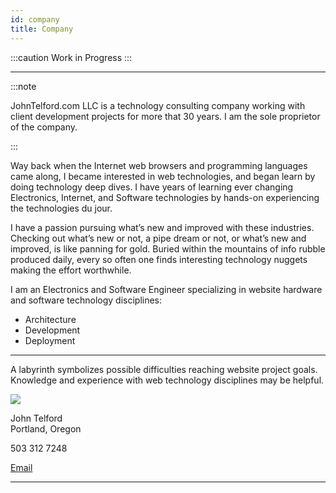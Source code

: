 ```yaml
---
id: company
title: Company
---
```


:::caution Work in Progress
:::

---

:::note

JohnTelford.com LLC is a  technology consulting company working with client  development projects for more that 30 years. I am the sole proprietor of the company.

:::

Way back when the Internet web browsers and programming languages came along, I became interested in web technologies, and began learn by doing technology deep dives. I have years of learning ever changing Electronics, Internet, and Software technologies by hands-on experiencing the technologies du jour.

I have a passion pursuing what’s new and improved with these industries. Checking out what’s new or not, a pipe dream or not, or what’s new and improved, is like panning for gold. Buried within the mountains of info rubble produced daily, every so often one finds interesting technology nuggets making the effort worthwhile.

I am an Electronics and Software Engineer specializing in website hardware and software technology disciplines:

- Architecture
- Development
- Deployment

---


A labyrinth symbolizes possible difficulties reaching website project goals. Knowledge and experience with web technology disciplines may be helpful.

<img src="/img/mugShot.png" height={80} width={100}/>



John Telford  
Portland, Oregon    

503 312 7248
<p><a href="mailto:john@johntelford.com">Email</a></p>

---


